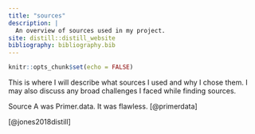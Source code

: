 ```yaml
---
title: "sources"
description: |
  An overview of sources used in my project.
site: distill::distill_website
bibliography: bibliography.bib
---
```


```r
knitr::opts_chunk$set(echo = FALSE)
```

This is where I will describe what sources I used and why I chose them. I may also discuss any broad challenges I faced while finding sources.



Source A was Primer.data. It was flawless. [@primerdata]

[@jones2018distill]